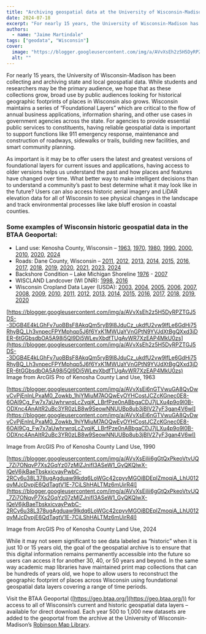 ```yaml
---
title: "Archiving geospatial data at the University of Wisconsin-Madison"
date: 2024-07-18
excerpt: "For nearly 15 years, the University of Wisconsin-Madison has been collecting and archiving state and local geospatial data."
authors:
  - name: "Jaime Martindale"
tags: ["geodata", "Wisconsin"]
cover:
  image: "https://blogger.googleusercontent.com/img/a/AVvXsEh2z5H5DyRPZTGJ5DS--3DGB4E4kLGhFv7uoBBsF8AkqQm5ryB9I8JduCz_ukdfU2vw9lfLe6GdHi75RhyBQ_Lh3vnpecFPYMphqp5J6f6YxK1MWUaYVnGPtN9YVJdXtBgQXxd3jDER-6tGGbsdbOA5A98j5QI9Di5WLevXbdfTUgAvWR7XzEAP4MkU0zs=s320"
  alt: ""
---
```


For nearly 15 years, the University of Wisconsin-Madison has been collecting and archiving state and local geospatial data.  While students and researchers may be the primary audience, we hope that as these collections grow, broad use by   public audiences looking for historical geographic footprints of places in Wisconsin also grows. Wisconsin maintains a series of “Foundational Layers” which are critical to the flow of annual business applications, information sharing, and other use cases   in government agencies across the state. For agencies to provide essential public services to constituents, having reliable geospatial data is important to support functions like 911 emergency response, maintenance and construction of roadways, sidewalks or   trails, building new facilities, and smart community planning.

 

 

As important is it may be to offer users the latest and greatest versions of foundational layers for current issues and applications, having access to older versions helps us understand the past and how places and features have changed   over time. What better way to make intelligent decisions than to understand a community’s past to best determine what it may look like in the future? Users can also access historic aerial imagery and LiDAR elevation data for all of Wisconsin to see physical   changes in the landscape and track environmental processes like lake bluff erosion in coastal counties.

 

### Some examples of Wisconsin historic geospatial data in the BTAA Geoportal:

 
- Land use: Kenosha County, Wisconsin – [1963](https://geo.btaa.org/catalog/E2254DFB-4F7C-44B4-BCB3-BC68D55460FB), [1970](https://geo.btaa.org/catalog/6AB51E74-1B92-436E-A74C-575F85D36349), [1980](https://geo.btaa.org/catalog/E2569898-B48C-41C6-AAB5-81ADE657A5FA), [1990](https://geo.btaa.org/catalog/9A840E71-9E22-4ABA-BD41-647D90C1B323), [2000](https://geo.btaa.org/catalog/26F6391B-251B-4EEB-955E-B6F8E897363E), [2010](https://geo.btaa.org/catalog/AE5A6078-5A3B-4423-AFC2-83D48195F0E4), [2020](https://geo.btaa.org/catalog/A41E67A5-AED4-49D9-ABF1-B127BA91CF76), [2024](https://geo.btaa.org/catalog/3F791648-02CC-44D5-8E38-02F9490130FE)
- Roads: Dane County, Wisconsin – [2011](https://geo.btaa.org/catalog/7C4B088E-A8D2-4D65-A049-80D4AD6E4214), [2012](https://geo.btaa.org/catalog/E4DB201B-E77E-4DE5-8D7D-7413C4789E85), [2013](https://geo.btaa.org/catalog/9B076DAF-22B1-4531-B80D-D6F2E0FDBA21), [2014](https://geo.btaa.org/catalog/346252F2-4C0B-45B2-BA64-6154BA6F0F26), [2015](https://geo.btaa.org/catalog/62AA34E1-85BB-430E-8242-F9F570811346), [2016](https://geo.btaa.org/catalog/62AA34E1-85BB-430E-8242-F9F570811346), [2017](https://geo.btaa.org/catalog/4BB5A2CB-68A1-4355-B9C6-87A44F41DC2D), [2018](https://geo.btaa.org/catalog/262439E6-9CAC-4ADE-87B9-143BCF880045), [2019](https://geo.btaa.org/catalog/507FC1CD-8223-4C77-9566-1F283E441BD7), [2020](https://geo.btaa.org/catalog/02871620-EFE5-4005-9147-F5BE84B8C125), [2021](https://geo.btaa.org/catalog/CD5B8718-5D3C-4C64-A9F7-F9FAB695905F), [2023](https://geo.btaa.org/catalog/4F46C440-57D8-4CF8-894D-7F716AE90113), [2024](https://geo.btaa.org/catalog/47734AE0-8455-428B-9AC9-69464F51CC8F)
- Backshore Condition – Lake Michigan Shoreline [1976](https://geo.btaa.org/catalog/0BF545E0-6B0E-417D-BA21-155D452A18AB) - [2007](https://geo.btaa.org/catalog/440301FB-7483-424F-9E10-E1317503FF95)
- WISCLAND Landcover (WI DNR): [1998](https://geo.btaa.org/catalog/997852D2-0972-4718-913C-E49A90C438DD), [2016](https://geo.btaa.org/catalog/650C42AF-B720-41DA-BDB8-F6CEA69CE792)
- Wisconsin Cropland Data Layer (USDA): [2003](https://geo.btaa.org/catalog/89036D68-0671-4B87-9FAD-C097AB374C0F), [2004](https://geo.btaa.org/catalog/85F82AF6-751A-47E5-83E3-F603EB79C518), [2005](https://geo.btaa.org/catalog/E17D7936-7D19-4E66-A6EC-AE45AFE92D05), [2006](https://geo.btaa.org/catalog/9E830CC7-F753-4677-8283-8222AF985954), [2007](https://geo.btaa.org/catalog/B127A098-59C7-4BA6-9261-E43FD48C9275), [2008](https://geo.btaa.org/catalog/CEE16E76-EB50-48EC-A49E-6006895FAF4A), [2009](https://geo.btaa.org/catalog/B9273D2D-BA83-407E-810D-851469F86D0D), [2010](https://geo.btaa.org/catalog/52EB878D-55B1-4709-B471-11337B93D61E), [2011](https://geo.btaa.org/catalog/14C72F6B-F00F-4062-BA95-504907636097), [2012](https://geo.btaa.org/catalog/9F147992-DD46-44DF-8EB6-D1883EB44B44), [2013](https://geo.btaa.org/catalog/B1AE78DA-6EED-4745-86DF-F8844A1A1550), [2014](https://geo.btaa.org/catalog/068CDE80-DA8A-4129-BCA0-3BE656258FBD), [2015](https://geo.btaa.org/catalog/92AE73A9-036E-4C17-94B8-0F95E92C8B2D), [2016](https://geo.btaa.org/catalog/6CB85672-6333-46DA-9E41-7FB96C20EA59), [2017](https://geo.btaa.org/catalog/1F4EA53D-70AF-4D63-BD69-BF1BABA6E24E), [2018](https://geo.btaa.org/catalog/AF9998DD-DDEA-4F07-A17D-4AAF3BDBE671), [2019](https://geo.btaa.org/catalog/3BADC89A-60EA-4935-B17C-3FB39E864629), [2020](https://geo.btaa.org/catalog/B71769B9-DA7E-4D4E-BA06-7A70A39ADB80)
 

 

[https://blogger.googleusercontent.com/img/a/AVvXsEh2z5H5DyRPZTGJ5DS--3DGB4E4kLGhFv7uoBBsF8AkqQm5ryB9I8JduCz_ukdfU2vw9lfLe6GdHi75RhyBQ_Lh3vnpecFPYMphqp5J6f6YxK1MWUaYVnGPtN9YVJdXtBgQXxd3jDER-6tGGbsdbOA5A98j5QI9Di5WLevXbdfTUgAvWR7XzEAP4MkU0zs](https://blogger.googleusercontent.com/img/a/AVvXsEh2z5H5DyRPZTGJ5DS--3DGB4E4kLGhFv7uoBBsF8AkqQm5ryB9I8JduCz_ukdfU2vw9lfLe6GdHi75RhyBQ_Lh3vnpecFPYMphqp5J6f6YxK1MWUaYVnGPtN9YVJdXtBgQXxd3jDER-6tGGbsdbOA5A98j5QI9Di5WLevXbdfTUgAvWR7XzEAP4MkU0zs)  
  Image from ArcGIS Pro of Kenosha County Land Use, 1963

 

 

[https://blogger.googleusercontent.com/img/a/AVvXsEi6nGTVwuGA8QvDwvCvPjEnlnLPxaM0_Zowkb_1hiYMiuM7AOQwEyOYHCostJCZcKGnec0E8-6OAI9Cg_Fw7x7aUwhrwrqLcZvqjK_LBrfPze0nABbgaCDJ7jLXu4p9o9l0B-ODXnc4AnAltR2uBc3YR0zLB8w9SeowNNUUBp8ub3jBIV27yF3gan4V6wI](https://blogger.googleusercontent.com/img/a/AVvXsEi6nGTVwuGA8QvDwvCvPjEnlnLPxaM0_Zowkb_1hiYMiuM7AOQwEyOYHCostJCZcKGnec0E8-6OAI9Cg_Fw7x7aUwhrwrqLcZvqjK_LBrfPze0nABbgaCDJ7jLXu4p9o9l0B-ODXnc4AnAltR2uBc3YR0zLB8w9SeowNNUUBp8ub3jBIV27yF3gan4V6wI)

 

Image from ArcGIS Pro of Kenosha County Land Use, 1990

 

 

[https://blogger.googleusercontent.com/img/a/AVvXsEilii6gGtQxPkeoVtvUQ_7Zi7ONqvP7Xs2GqYz07zMlZJnifI3ASeW1_GyQKQlwX-lQeV6jkBaeTbskxicvayPwbC-2RCy6u38L378ugAgduaw9Ikdq6LoWGc42cpyvMGOiBDEplZmoqiA_LhU012qyMJcDvpjE6QdTagtV1E-7CiLShHALTMz6mUirR4I](https://blogger.googleusercontent.com/img/a/AVvXsEilii6gGtQxPkeoVtvUQ_7Zi7ONqvP7Xs2GqYz07zMlZJnifI3ASeW1_GyQKQlwX-lQeV6jkBaeTbskxicvayPwbC-2RCy6u38L378ugAgduaw9Ikdq6LoWGc42cpyvMGOiBDEplZmoqiA_LhU012qyMJcDvpjE6QdTagtV1E-7CiLShHALTMz6mUirR4I)

 

Image from ArcGIS Pro of Kenosha County Land Use, 2024

 

 

While it may not seem significant to see data labeled as “historic” when it is just 10 or 15 years old, the goal of the geospatial archive is to ensure that this digital information remains permanently accessible into the future so users   can access it for another 30, 40, or 50 years and beyond. In the same way academic map libraries have maintained print map collections that can be hundreds of years old, we hope to allow users to reconstruct the geographic footprint of places across Wisconsin   using foundational geospatial data layers covering a range of time periods.

 

 

Visit the BTAA Geoportal ([https://geo.btaa.org/](https://geo.btaa.org/)) for access to all of Wisconsin’s current and historic geospatial data layers – available for direct download. Each year 500   to 1,000 new datasets are added to the geoportal from the archive at the University of Wisconsin-Madison’s    [Robinson Map Library](https://geo.btaa.org/?f%5Bdct_spatial_sm%5D%5B%5D=Wisconsin&amp;f%5Bschema_provider_s%5D%5B%5D=UW-Madison+Robinson+Map+Library).

